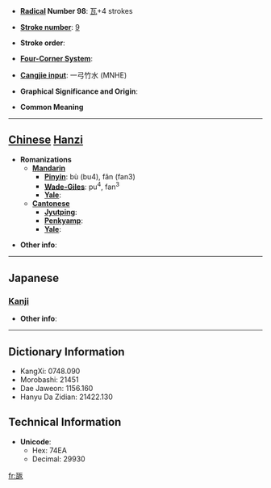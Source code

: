 * '''[[Wiktionary:Chinese radical index| Radical]] Number 98''': [[Wiktionary:Chinese radical index 瓦|瓦]]+4 strokes

* '''[[Wiktionary:Chinese total strokes index|Stroke number]]''': [[Wiktionary:Chinese total strokes index 9|9]]

* '''Stroke order''': 

* '''[[Wiktionary:Chinese four corner index|Four-Corner System]]''': 

* '''[[Wiktionary:Chinese Cangjie index|Cangjie input]]''': 一弓竹水 (MNHE)

* '''Graphical Significance and Origin''': 

* '''Common Meaning'''

----

== [[Chinese]] [[Hanzi]] ==

* '''Romanizations'''
** '''[[Mandarin]]'''
*** '''[[Pinyin]]''': bù (bu4), fǎn (fan3)
*** '''[[Wade-Giles]]''': pu<sup>4</sup>, fan<sup>3</sup>
*** '''[[Yale]]''': 
** '''[[Cantonese]]'''
*** '''[[Jyutping]]''':
*** '''[[Penkyamp]]''': 
*** '''[[Yale]]''': 

* '''Other info''': 

----

==Japanese==
===[[Kanji]]===
{{kanji|on readings=[[はん]] (han), [[ほん]] (hon)|kun readings=[[めがはら]] (megahara)}}

* '''Other info''':  

----

== Dictionary Information ==

* KangXi: 0748.090
* Morobashi: 21451
* Dae Jaweon: 1156.160
* Hanyu Da Zidian: 21422.130

== Technical Information ==

* '''Unicode''':
** Hex: 74EA
** Decimal: 29930

[[fr:瓪]]